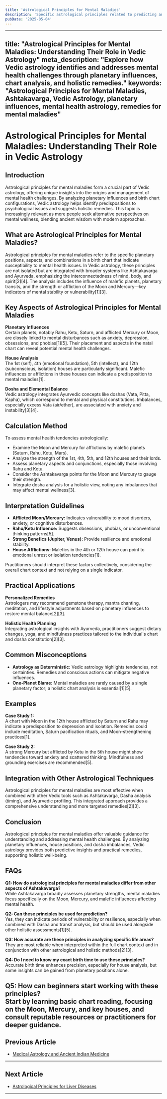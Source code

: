 ```yaml
---
title: 'Astrological Principles for Mental Maladies'
description: 'Specific astrological principles related to predicting and understanding mental health issues, focusing on the critical roles of the Moon (mind) and Mercury (brain/nerves). Mental illnesses are indicated when both Moon and Mercury are afflicted, and the first house (head) is also afflicted. Combinations involving Saturn, Rahu, and Ketu playing a greater part in causing mental derangements and dullness, with examples for melancholia, hysteria, mania, schizophrenia, and mental deficiency illustrated through chart analysis.'
pubDate: '2025-05-04'
---
```


---
title: "Astrological Principles for Mental Maladies: Understanding Their Role in Vedic Astrology"
meta_description: "Explore how Vedic astrology identifies and addresses mental health challenges through planetary influences, chart analysis, and holistic remedies."
keywords: "Astrological Principles for Mental Maladies, Ashtakavarga, Vedic Astrology, planetary influences, mental health astrology, remedies for mental maladies"
---

# Astrological Principles for Mental Maladies: Understanding Their Role in Vedic Astrology

## Introduction

Astrological principles for mental maladies form a crucial part of Vedic astrology, offering unique insights into the origins and management of mental health challenges. By analyzing planetary influences and birth chart configurations, Vedic astrology helps identify predispositions to psychological issues and suggests holistic remedies. This topic is increasingly relevant as more people seek alternative perspectives on mental wellness, blending ancient wisdom with modern approaches.

## What are Astrological Principles for Mental Maladies?

Astrological principles for mental maladies refer to the specific planetary positions, aspects, and combinations in a birth chart that indicate susceptibility to mental health issues. In Vedic astrology, these principles are not isolated but are integrated with broader systems like Ashtakavarga and Ayurveda, emphasizing the interconnectedness of mind, body, and spirit[2][4]. The analysis includes the influence of malefic planets, planetary transits, and the strength or affliction of the Moon and Mercury—key indicators of mental stability or vulnerability[1][3].

## Key Aspects of Astrological Principles for Mental Maladies

**Planetary Influences**  
Certain planets, notably Rahu, Ketu, Saturn, and afflicted Mercury or Moon, are closely linked to mental disturbances such as anxiety, depression, obsessions, and phobias[1][5]. Their placement and aspects in the natal chart can reveal potential mental health challenges.

**House Analysis**  
The 1st (self), 4th (emotional foundation), 5th (intellect), and 12th (subconscious, isolation) houses are particularly significant. Malefic influences or afflictions in these houses can indicate a predisposition to mental maladies[1].

**Dosha and Elemental Balance**  
Vedic astrology integrates Ayurvedic concepts like doshas (Vata, Pitta, Kapha), which correspond to mental and physical constitutions. Imbalances, especially excess Vata (air/ether), are associated with anxiety and instability[3][4].

## Calculation Method

To assess mental health tendencies astrologically:

- Examine the Moon and Mercury for afflictions by malefic planets (Saturn, Rahu, Ketu, Mars).
- Analyze the strength of the 1st, 4th, 5th, and 12th houses and their lords.
- Assess planetary aspects and conjunctions, especially those involving Rahu and Ketu.
- Consider the Ashtakavarga points for the Moon and Mercury to gauge their strength.
- Integrate dosha analysis for a holistic view, noting any imbalances that may affect mental wellness[3].

## Interpretation Guidelines

- **Afflicted Moon/Mercury:** Indicates vulnerability to mood disorders, anxiety, or cognitive disturbances.
- **Rahu/Ketu Influence:** Suggests obsessions, phobias, or unconventional thinking patterns[5].
- **Strong Benefics (Jupiter, Venus):** Provide resilience and emotional stability.
- **House Afflictions:** Malefics in the 4th or 12th house can point to emotional unrest or isolation tendencies[1].

Practitioners should interpret these factors collectively, considering the overall chart context and not relying on a single indicator.

## Practical Applications

**Personalized Remedies**  
Astrologers may recommend gemstone therapy, mantra chanting, meditation, and lifestyle adjustments based on planetary influences to restore mental balance[2][3].

**Holistic Health Planning**  
Integrating astrological insights with Ayurveda, practitioners suggest dietary changes, yoga, and mindfulness practices tailored to the individual's chart and dosha constitution[2][3].

## Common Misconceptions

- **Astrology as Deterministic:** Vedic astrology highlights tendencies, not certainties. Remedies and conscious actions can mitigate negative influences.
- **One-Planet Blame:** Mental maladies are rarely caused by a single planetary factor; a holistic chart analysis is essential[1][5].

## Examples

**Case Study 1:**  
A chart with Moon in the 12th house afflicted by Saturn and Rahu may indicate a predisposition to depression and isolation. Remedies could include meditation, Saturn pacification rituals, and Moon-strengthening practices[1].

**Case Study 2:**  
A strong Mercury but afflicted by Ketu in the 5th house might show tendencies toward anxiety and scattered thinking. Mindfulness and grounding exercises are recommended[5].

## Integration with Other Astrological Techniques

Astrological principles for mental maladies are most effective when combined with other Vedic tools such as Ashtakavarga, Dasha analysis (timing), and Ayurvedic profiling. This integrated approach provides a comprehensive understanding and more targeted remedies[2][3].

## Conclusion

Astrological principles for mental maladies offer valuable guidance for understanding and addressing mental health challenges. By analyzing planetary influences, house positions, and dosha imbalances, Vedic astrology provides both predictive insights and practical remedies, supporting holistic well-being.

## FAQs

**Q1: How do astrological principles for mental maladies differ from other aspects of Ashtakavarga?**  
While Ashtakavarga broadly assesses planetary strengths, mental maladies focus specifically on the Moon, Mercury, and malefic influences affecting mental health.

**Q2: Can these principles be used for prediction?**  
Yes, they can indicate periods of vulnerability or resilience, especially when combined with Dasha and transit analysis, but should be used alongside other holistic assessments[1][5].

**Q3: How accurate are these principles in analyzing specific life areas?**  
They are most reliable when interpreted within the full chart context and in conjunction with other astrological and holistic methods[2][3].

**Q4: Do I need to know my exact birth time to use these principles?**  
Accurate birth time enhances precision, especially for house analysis, but some insights can be gained from planetary positions alone.

**Q5: How can beginners start working with these principles?**  
Start by learning basic chart reading, focusing on the Moon, Mercury, and key houses, and consult reputable resources or practitioners for deeper guidance.
---

## Previous Article
- [Medical Astrology and Ancient Indian Medicine](190110_Medical_Astrology_and_Ancient_Indian_Medicine.mdx)

---

## Next Article
- [Astrological Principles for Liver Diseases](190112_Astrological_Principles_for_Liver_Diseases.mdx)

---
